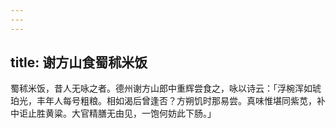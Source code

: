 ```yaml
---
---
---
```

title: 谢方山食蜀秫米饭
---



蜀秫米饭，昔人无咏之者。德州谢方山郎中重辉尝食之，咏以诗云：「浮椀浑如琥珀光，丰年人每号粗粮。相如渴后曾逢否？方朔饥时那易尝。真味惟堪同紫苋，补中讵止胜黄粱。大官精膳无由见，一饱何妨此下肠。」